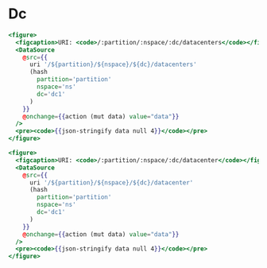 # Dc

```hbs preview-template
<figure>
  <figcaption>URI: <code>/:partition/:nspace/:dc/datacenters</code></figcaption>
  <DataSource
    @src={{
      uri '/${partition}/${nspace}/${dc}/datacenters'
      (hash
        partition='partition'
        nspace='ns'
        dc='dc1'
      )
    }}
    @onchange={{action (mut data) value="data"}}
  />
  <pre><code>{{json-stringify data null 4}}</code></pre>
</figure>
```

```hbs preview-template
<figure>
  <figcaption>URI: <code>/:partition/:nspace/:dc/datacenter</code></figcaption>
  <DataSource
    @src={{
      uri '/${partition}/${nspace}/${dc}/datacenter'
      (hash
        partition='partition'
        nspace='ns'
        dc='dc1'
      )
    }}
    @onchange={{action (mut data) value="data"}}
  />
  <pre><code>{{json-stringify data null 4}}</code></pre>
</figure>
```
